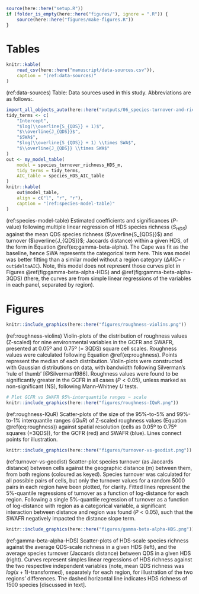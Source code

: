 ```r
source(here::here("setup.R"))
if (folder_is_empty(here::here("figures/"), ignore = ".R")) {
    source(here::here("figures/make-figures.R"))
}
```

# Tables {-}

```r
knitr::kable(
    read_csv(here::here("manuscript/data-sources.csv")), 
    caption = "(ref:data-sources)"
)
```

(ref:data-sources) Table: Data sources used in this study. Abbreviations are as follows:<!--TODO-->.

```r
import_all_objects_auto(here::here("outputs/06_species-turnover-and-richness/"))
tidy_terms <- c(
    "Intercept",
    "$log(\\overline{S_{QDS}} + 1)$",
    "$\\overline{J_{QDS}}$",
    "$SWA$",
    "$log(\\overline{S_{QDS}} + 1) \\times SWA$",
    "$\\overline{J_{QDS}} \\times SWA$"
)
out <- my_model_table(
    model = species_turnover_richness_HDS_m, 
    tidy_terms = tidy_terms,
    AIC_table = species_HDS_AIC_table
)
knitr::kable(
    out$model_table, 
    align = c("l", "r", "r"), 
    caption = "(ref:species-model-table)"
)
```

(ref:species-model-table) Estimated coefficients and significances ($P$-value) following multiple linear regression of HDS species richness ($S_{HDS}$) against the mean QDS species richness ($\overline{S_{QDS}}$) and turnover ($\overline{J_{QDS}}$; Jaccards distance) within a given HDS, of the form in Equation \@ref(eq:gamma-beta-alpha). The Cape was fit as the baseline, hence SWA represents the categorical term here. This was model was better fitting than a similar model without a region category ($\Delta AIC =$ `r out$deltaAIC`). Note, this model does not represent those curves plot in Figures \@ref(fig:gamma-beta-alpha-HDS) and \@ref(fig:gamma-beta-alpha-3QDS) (there, the curves are from simple linear regressions of the variables in each panel, separated by region).

# Figures {-}

```r
knitr::include_graphics(here::here("figures/roughness-violins.png"))
```

(ref:roughness-violins) Violin-plots of the distribution of roughness values (Z-scaled) for nine environmental variables in the GCFR and SWAFR, presented at 0.05º and 0.75º (= 3QDS) square cell scales. Roughness values were calculated following Equation \@ref(eq:roughness). Points represent the median of each distribution. Violin-plots were constructed with Gaussian distributions on data, with bandwidth following Silverman's 'rule of thumb' [@Silverman1986]. Roughness values were found to be significantly greater in the GCFR in all cases ($P \lt 0.05$), unless marked as non-significant (NS), following Mann-Whitney $U$ tests.

```r
# Plot GCFR vs SWAFR 95%-interquantile ranges ~ scale
knitr::include_graphics(here::here("figures/roughness-IQuR.png"))
```

(ref:roughness-IQuR) Scatter-plots of the size of the 95%-to-5% and 99%-to-1% interquantile ranges ($IQuR$) of Z-scaled roughness values (Equation \@ref(eq:roughness)) against spatial resolution (cells as 0.05º to 0.75º squares (=3QDS)), for the GCFR (red) and SWAFR (blue). Lines connect points for illustration.

```r
knitr::include_graphics(here::here("figures/turnover-vs-geodist.png"))
```

(ref:turnover-vs-geodist) Scatter-plot species turnover (as Jaccards distance) between cells against the geographic distance (m) between them, from both regions (coloured as keyed). Species turnover was calculated for all possible pairs of cells, but only the turnover values for a random 5000 pairs in each region have been plotted, for clarity. Fitted lines represent the 5%-quantile regressions of turnover as a function of log-distance for each region. Following a single 5%-quantile regression of turnover as a function of log-distance with region as a categorical variable, a significant interaction between distance and region was found ($P < 0.05$), such that the SWAFR negatively impacted the distance slope term.

```r
knitr::include_graphics(here::here("figures/gamma-beta-alpha-HDS.png"))
```

(ref:gamma-beta-alpha-HDS) Scatter-plots of HDS-scale species richness against the average QDS-scale richness in a given HDS (left), and the average species turnover (Jaccards distance) between QDS in a given HDS (right). Curves represent simples linear regressions of HDS richness against the two respective independent variables (note, mean QDS richness was $log(x + 1)$-transformed), separately for each region, for illustration of the two regions' differences. The dashed horizontal line indicates HDS richness of 1500 species [discussed in text].
